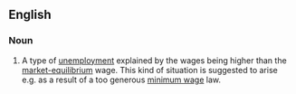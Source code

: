 {{rfv}}
{{wikipedia|Unemployment types}}
==English==

===Noun===
{{en-noun|sg=[[classical]] [[unemployment]]|-}}

# {{economics}} A type of [[unemployment]] explained by the wages being higher than the [[market-equilibrium]] wage.  This kind of situation is suggested to arise e.g. as a result of a too generous [[minimum wage]] law.